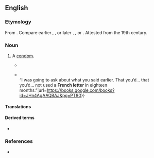 ==English==

===Etymology===
From {{compound|en|French|letter}}. Compare earlier {{m|en|French pox}}, {{m|en|French-sick||syphilis}}, or later {{m|en|French safe}}, {{m|en|French tickler||condom}}, or {{m|en|French kiss}}. Attested from the 19th century.

===Noun===
{{en-noun}}

# {{lb|en|UK|dated|euphemistic}} A [[condom]].
#: {{syn|en|Thesaurus:condom}}
#* {{quote-book|en|1984|Leslie Thomas|In my Wildest Dreams||289|‘So you’re fifteen – and you know the function of a “'''French letter'''”? You are familiar with its use?’ <br/>‘I know what it’s for, sir, yes.’}}
#* {{quote-book|en|2012|Courtney Milan|A Kiss for Midwinter||80|“I suppose it’s too much to hope that you have a question about gonorrhea. Those questions are so much easier to answer.”{{...}} <br/>“I was going to ask about what you said earlier. That you’d... that you’d... not used a '''French letter''' in eighteen months.”|url=https://books.google.com/books?id=JHn4AgAAQBAJ&pg=PT80}}

====Translations====
{{trans-see|condom}}

====Derived terms====
* {{l|en|Frenchie}}

===References===
* {{R:OED Online|French|adj. and n|74478|September 2009}}

{{topics|en|Birth control}}